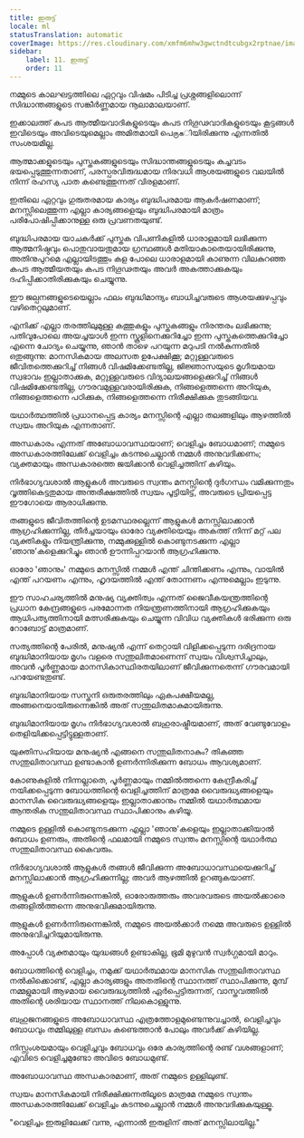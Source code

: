 ```yaml
---
title: ഇരുട്ട്
locale: ml
statusTranslation: automatic
coverImage: https://res.cloudinary.com/xmfm6mhw3gwctndtcubgx2rptnae/image/upload/v1741354419/small_cover_la_gran_rebelion_28716e29d2.webp
sidebar:
    label: 11. ഇരുട്ട്
    order: 11
---
```

നമ്മുടെ കാലഘട്ടത്തിലെ ഏറ്റവും വിഷമം പിടിച്ച പ്രശ്നങ്ങളിലൊന്ന് സിദ്ധാന്തങ്ങളുടെ സങ്കീർണ്ണമായ നൂലാമാലയാണ്.

ഇക്കാലത്ത് കപട ആത്മീയവാദികളുടെയും കപട നിഗൂഢവാദികളുടെയും കൂട്ടങ്ങൾ ഇവിടെയും അവിടെയുമെല്ലാം അമിതമായി പെருகിയിരിക്കുന്നു എന്നതിൽ സംശയമില്ല.

ആത്മാക്കളുടെയും പുസ്തകങ്ങളുടെയും സിദ്ധാന്തങ്ങളുടെയും കച്ചവടം ഭയപ്പെടുത്തുന്നതാണ്, പരസ്പരവിരുദ്ധമായ നിരവധി ആശയങ്ങളുടെ വലയിൽ നിന്ന് രഹസ്യ പാത കണ്ടെത്തുന്നത് വിരളമാണ്.

ഇതിലെ ഏറ്റവും ഗുരുതരമായ കാര്യം ബുദ്ധിപരമായ ആകർഷണമാണ്; മനസ്സിലെത്തുന്ന എല്ലാ കാര്യങ്ങളെയും ബുദ്ധിപരമായി മാത്രം പരിപോഷിപ്പിക്കാനുള്ള ഒരു പ്രവണതയുണ്ട്.

ബുദ്ധിപരമായ യാചകർക്ക് പുസ്തക വിപണികളിൽ ധാരാളമായി ലഭിക്കുന്ന ആത്മനിഷ്ഠവും പൊതുവായതുമായ ഗ്രന്ഥങ്ങൾ മതിയാകാതെയായിരിക്കുന്നു, അതിനുപുറമെ എല്ലായിടത്തും കള പോലെ ധാരാളമായി കാണുന്ന വിലകുറഞ്ഞ കപട ആത്മീയതയും കപട നിഗൂഢതയും അവർ അകത്താക്കുകയും ദഹിപ്പിക്കാതിരിക്കുകയും ചെയ്യുന്നു.

ഈ ജല്പനങ്ങളുടെയെല്ലാം ഫലം ബുദ്ധിമാന്ദ്യം ബാധിച്ചവരുടെ ആശയക്കുഴപ്പവും വഴിതെറ്റലുമാണ്.

എനിക്ക് എല്ലാ തരത്തിലുമുള്ള കത്തുകളും പുസ്തകങ്ങളും നിരന്തരം ലഭിക്കുന്നു; പതിവുപോലെ അയച്ചയാൾ ഇന്ന സ്കൂളിനെക്കുറിച്ചോ ഇന്ന പുസ്തകത്തെക്കുറിച്ചോ എന്നെ ചോദ്യം ചെയ്യുന്നു, ഞാൻ താഴെ പറയുന്ന മറുപടി നൽകുന്നതിൽ ഒതുങ്ങുന്നു: മാനസികമായ അലസത ഉപേക്ഷിക്കൂ; മറ്റുള്ളവരുടെ ജീവിതത്തെക്കുറിച്ച് നിങ്ങൾ വിഷമിക്കേണ്ടതില്ല, ജിജ്ഞാസയുടെ മൃഗീയമായ സ്വഭാവം ഇല്ലാതാക്കുക, മറ്റുള്ളവരുടെ വിദ്യാലയങ്ങളെക്കുറിച്ച് നിങ്ങൾ വിഷമിക്കേണ്ടതില്ല, ഗൗരവമുള്ളവരായിരിക്കുക, നിങ്ങളെത്തന്നെ അറിയുക, നിങ്ങളെത്തന്നെ പഠിക്കുക, നിങ്ങളെത്തന്നെ നിരീക്ഷിക്കുക തുടങ്ങിയവ.

യഥാർത്ഥത്തിൽ പ്രധാനപ്പെട്ട കാര്യം മനസ്സിന്റെ എല്ലാ തലങ്ങളിലും ആഴത്തിൽ സ്വയം അറിയുക എന്നതാണ്.

അന്ധകാരം എന്നത് അബോധാവസ്ഥയാണ്; വെളിച്ചം ബോധമാണ്; നമ്മുടെ അന്ധകാരത്തിലേക്ക് വെളിച്ചം കടന്നുചെല്ലാൻ നമ്മൾ അനുവദിക്കണം; വ്യക്തമായും അന്ധകാരത്തെ ജയിക്കാൻ വെളിച്ചത്തിന് കഴിയും.

നിർഭാഗ്യവശാൽ ആളുകൾ അവരുടെ സ്വന്തം മനസ്സിന്റെ ദുർഗന്ധം വമിക്കുന്നതും വൃത്തികെട്ടതുമായ അന്തരീക്ഷത്തിൽ സ്വയം പൂട്ടിയിട്ട്, അവരുടെ പ്രിയപ്പെട്ട ഈഗോയെ ആരാധിക്കുന്നു.

തങ്ങളുടെ ജീവിതത്തിന്റെ ഉടമസ്ഥരല്ലെന്ന് ആളുകൾ മനസ്സിലാക്കാൻ ആഗ്രഹിക്കുന്നില്ല, തീർച്ചയായും ഓരോ വ്യക്തിയെയും അകത്ത് നിന്ന് മറ്റ് പല വ്യക്തികളും നിയന്ത്രിക്കുന്നു, നമ്മുക്കുള്ളിൽ കൊണ്ടുനടക്കുന്ന എല്ലാ 'ഞാനു'കളെക്കുറിച്ചും ഞാൻ ഊന്നിപ്പറയാൻ ആഗ്രഹിക്കുന്നു.

ഓരോ 'ഞാനും' നമ്മുടെ മനസ്സിൽ നമ്മൾ എന്ത് ചിന്തിക്കണം എന്നും, വായിൽ എന്ത് പറയണം എന്നും, ഹൃദയത്തിൽ എന്ത് തോന്നണം എന്നുമെല്ലാം ഇടുന്നു.

ഈ സാഹചര്യത്തിൽ മനുഷ്യ വ്യക്തിത്വം എന്നത് ജൈവീകയന്ത്രത്തിന്റെ പ്രധാന കേന്ദ്രങ്ങളുടെ പരമോന്നത നിയന്ത്രണത്തിനായി ആഗ്രഹിക്കുകയും ആധിപത്യത്തിനായി മത്സരിക്കുകയും ചെയ്യുന്ന വിവിധ വ്യക്തികൾ ഭരിക്കുന്ന ഒരു റോബോട്ട് മാത്രമാണ്.

സത്യത്തിന്റെ പേരിൽ, മനുഷ്യൻ എന്ന് തെറ്റായി വിളിക്കപ്പെടുന്ന ദരിദ്രനായ ബുദ്ധിമാനിയായ മൃഗം വളരെ സന്തുലിതമാണെന്ന് സ്വയം വിശ്വസിച്ചാലും, അവൻ പൂർണ്ണമായ മാനസികാസ്ഥിരതയിലാണ് ജീവിക്കുന്നതെന്ന് ഗൗരവമായി പറയേണ്ടതുണ്ട്.

ബുദ്ധിമാനിയായ സസ്തനി ഒരുതരത്തിലും ഏകപക്ഷീയമല്ല, അങ്ങനെയായിരുന്നെങ്കിൽ അത് സന്തുലിതമാകുമായിരുന്നു.

ബുദ്ധിമാനിയായ മൃഗം നിർഭാഗ്യവശാൽ ബഹുരാഷ്ട്രീയമാണ്, അത് വേണ്ടുവോളം തെളിയിക്കപ്പെട്ടിട്ടുള്ളതാണ്.

യുക്തിസഹിയായ മനുഷ്യൻ എങ്ങനെ സന്തുലിതനാകും? തികഞ്ഞ സന്തുലിതാവസ്ഥ ഉണ്ടാകാൻ ഉണർന്നിരിക്കുന്ന ബോധം ആവശ്യമാണ്.

കോണുകളിൽ നിന്നല്ലാതെ, പൂർണ്ണമായും നമ്മിൽത്തന്നെ കേന്ദ്രീകരിച്ച് നയിക്കപ്പെടുന്ന ബോധത്തിന്റെ വെളിച്ചത്തിന് മാത്രമേ വൈരുദ്ധ്യങ്ങളെയും മാനസിക വൈരുദ്ധ്യങ്ങളെയും ഇല്ലാതാക്കാനും നമ്മിൽ യഥാർത്ഥമായ ആന്തരിക സന്തുലിതാവസ്ഥ സ്ഥാപിക്കാനും കഴിയൂ.

നമ്മുടെ ഉള്ളിൽ കൊണ്ടുനടക്കുന്ന എല്ലാ 'ഞാനു'കളെയും ഇല്ലാതാക്കിയാൽ ബോധം ഉണരും, അതിന്റെ ഫലമായി നമ്മുടെ സ്വന്തം മനസ്സിന്റെ യഥാർത്ഥ സന്തുലിതാവസ്ഥ കൈവരും.

നിർഭാഗ്യവശാൽ ആളുകൾ തങ്ങൾ ജീവിക്കുന്ന അബോധാവസ്ഥയെക്കുറിച്ച് മനസ്സിലാക്കാൻ ആഗ്രഹിക്കുന്നില്ല; അവർ ആഴത്തിൽ ഉറങ്ങുകയാണ്.

ആളുകൾ ഉണർന്നിരുന്നെങ്കിൽ, ഓരോരുത്തരും അവരവരുടെ അയൽക്കാരെ തങ്ങളിൽത്തന്നെ അനുഭവിക്കുമായിരുന്നു.

ആളുകൾ ഉണർന്നിരുന്നെങ്കിൽ, നമ്മുടെ അയൽക്കാർ നമ്മെ അവരുടെ ഉള്ളിൽ അനുഭവിച്ചറിയുമായിരുന്നു.

അപ്പോൾ വ്യക്തമായും യുദ്ധങ്ങൾ ഉണ്ടാകില്ല, ഭൂമി മുഴുവൻ സ്വർഗ്ഗമായി മാറും.

ബോധത്തിന്റെ വെളിച്ചം, നമുക്ക് യഥാർത്ഥമായ മാനസിക സന്തുലിതാവസ്ഥ നൽകിക്കൊണ്ട്, എല്ലാ കാര്യങ്ങളും അതതിന്റെ സ്ഥാനത്ത് സ്ഥാപിക്കുന്നു, മുമ്പ് നമ്മളുമായി ആഴമായ വൈരുദ്ധ്യത്തിൽ ഏർപ്പെട്ടിരുന്നത്, വാസ്തവത്തിൽ അതിന്റെ ശരിയായ സ്ഥാനത്ത് നിലകൊള്ളുന്നു.

ബഹുജനങ്ങളുടെ അബോധാവസ്ഥ എത്രത്തോളമുണ്ടെന്നുവച്ചാൽ, വെളിച്ചവും ബോധവും തമ്മിലുള്ള ബന്ധം കണ്ടെത്താൻ പോലും അവർക്ക് കഴിയില്ല.

നിസ്സംശയമായും വെളിച്ചവും ബോധവും ഒരേ കാര്യത്തിന്റെ രണ്ട് വശങ്ങളാണ്; എവിടെ വെളിച്ചമുണ്ടോ അവിടെ ബോധമുണ്ട്.

അബോധാവസ്ഥ അന്ധകാരമാണ്, അത് നമ്മുടെ ഉള്ളിലുണ്ട്.

സ്വയം മാനസികമായി നിരീക്ഷിക്കുന്നതിലൂടെ മാത്രമേ നമ്മുടെ സ്വന്തം അന്ധകാരത്തിലേക്ക് വെളിച്ചം കടന്നുചെല്ലാൻ നമ്മൾ അനുവദിക്കുകയുള്ളൂ.

"വെളിച്ചം ഇരുളിലേക്ക് വന്നു, എന്നാൽ ഇരുളിന് അത് മനസ്സിലായില്ല."
